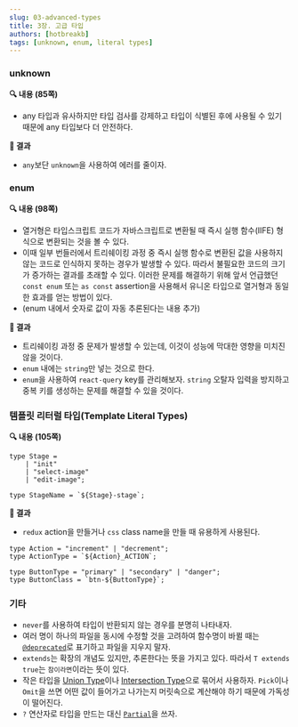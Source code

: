 ```yaml
---
slug: 03-advanced-types
title: 3장. 고급 타입
authors: [hotbreakb]
tags: [unknown, enum, literal types]
---
```


### unknown

**🔍 내용 (85쪽)**

- any 타입과 유사하지만 타입 검사를 강제하고 타입이 식별된 후에 사용될 수 있기 때문에 any 타입보다 더 안전하다.

**🎉 결과**

- `any`보단 `unknown`을 사용하여 에러를 줄이자.

### enum

**🔍 내용 (98쪽)**

- 열거형은 타입스크립트 코드가 자바스크립트로 변환될 때 즉시 실행 함수(IIFE) 형식으로 변환되는 것을 볼 수 있다.
- 이때 일부 번들러에서 트리쉐이킹 과정 중 즉시 실행 함수로 변환된 값을 사용하지 않는 코드로 인식하지 못하는 경우가 발생할 수 있다. 따라서 불필요한 코드의 크기가 증가하는 결과를 초래할 수 있다. 이러한 문제를 해결하기 위해 앞서 언급했던 `const enum` 또는 `as const` assertion을 사용해서 유니온 타입으로 열거형과 동일한 효과를 얻는 방법이 있다.
- (enum 내에서 숫자로 값이 자동 추론된다는 내용 추가)

**🎉 결과**

- 트리쉐이킹 과정 중 문제가 발생할 수 있는데, 이것이 성능에 막대한 영향을 미치진 않을 것이다.
- `enum` 내에는 `string`만 넣는 것으로 한다.
- `enum`을 사용하여 `react-query` key를 관리해보자. `string` 오탈자 입력을 방지하고 중복 키를 생성하는 문제를 해결할 수 있을 것이다.

### 템플릿 리터럴 타입(Template Literal Types)

**🔍 내용 (105쪽)**

```
type Stage =
	| "init"
	| "select-image"
	| "edit-image";

type StageName = `${Stage}-stage`;
```

**🎉 결과**

- `redux` action을 만들거나 `css` class name을 만들 때 유용하게 사용된다.

```tsx
type Action = "increment" | "decrement";
type ActionType = `${Action}_ACTION`;
```

```tsx
type ButtonType = "primary" | "secondary" | "danger";
type ButtonClass = `btn-${ButtonType}`;
```

### 기타

- `never`를 사용하여 타입이 반환되지 않는 경우를 분명히 나타내자.
- 여러 명이 하나의 파일을 동시에 수정할 것을 고려하여 함수명이 바뀔 때는 [`@deprecated`](https://jsdoc.app/tags-deprecated)로 표기하고 파일을 지우지 말자.
- `extends`는 확장의 개념도 있지만, 추론한다는 뜻을 가지고 있다. 따라서 `T extends true`는 `참이라면`이라는 뜻이 있다.
- 작은 타입을 [Union Type](https://www.typescriptlang.org/docs/handbook/unions-and-intersections.html#union-types)이나 [Intersection Type](https://www.typescriptlang.org/docs/handbook/unions-and-intersections.html#intersection-types)으로 묶어서 사용하자. `Pick`이나 `Omit`을 쓰면 어떤 값이 들어가고 나가는지 머릿속으로 계산해야 하기 때문에 가독성이 떨어진다.
- `?` 연산자로 타입을 만드는 대신 [`Partial`](https://www.typescriptlang.org/docs/handbook/utility-types.html#partialtype)을 쓰자.

